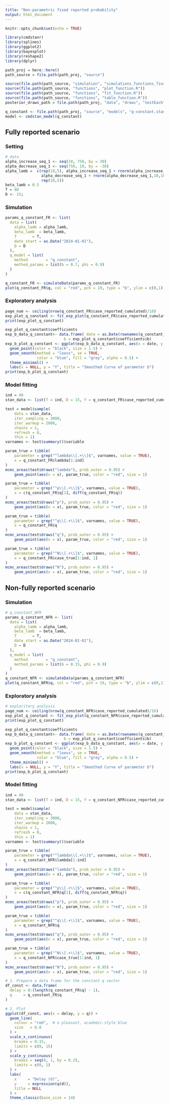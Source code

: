 ```yaml
---
title: "Non-parametric fixed reported probability"
output: html_document
---
```


```r
knitr::opts_chunk$set(echo = TRUE)

library(cmdstanr)
library(splines)
library(ggplot2)
library(bayesplot)
library(reshape2)
library(dplyr)
```

```r
path_proj = here::here()
path_source = file.path(path_proj, "source")

source(file.path(path_source, "simulation", "simulations_functions_final.R"))
source(file.path(path_source, "functions", "plot_function.R"))
source(file.path(path_source, "functions", "fit_function.R"))
source(file.path(path_source, "functions", "table_function.R"))
posterior_draws_path = file.path(path_proj, "data", "draws", "testEach")
```

```r
q_constant <- file.path(path_proj, "source", "models", "q-constant.stan")
model <- cmdstan_model(q_constant)
```

## Fully reported scenario

### Setting

```r
# data
alpha_increase_seq_1 <- seq(10, 750, by = 30)
alpha_decrease_seq_1 <- seq(750, 10, by = -30)
alpha_lamb =  c(rep(10,5), alpha_increase_seq_1 + rnorm(alpha_increase_seq_1,10,10),
                alpha_decrease_seq_1 + rnorm(alpha_decrease_seq_1,10,10),
                rep(10,5))
beta_lamb = 0.5
T = 60
D <- 15;
```

### Simulation

```r
params_q_constant_FR <- list(
  data = list(
    alpha_lamb = alpha_lamb,
    beta_lamb  = beta_lamb,
    T       = T,
    date_start = as.Date("2024-01-01"),
    D = D
  ),
  q_model = list(
    method        = "q_constant",
    method_params = list(b = 0.7, phi = 0.9)
  )
)

q_constant_FR <- simulateData(params_q_constant_FR)
plot(q_constant_FR$q, col = "red", pch = 19, type = "b", ylim = c(0,1))
```

### Exploratory analysis

```r
page_num <- ceiling(nrow(q_constant_FR$case_reported_cumulated)/16)
exp_plot_q_constant <- fit_exp_plot(q_constant_FR$case_reported_cumulated,ncol = 4, nrow = 4, page = c(1:page_num), if_fit = T)
print(exp_plot_q_constant)

exp_plot_q_constant$coefficients
exp_b_data_q_constant<- data.frame( date = as.Date(rownames(q_constant_FR$case_reported_cumulated)),
                          b = exp_plot_q_constant$coefficients$b)
exp_b_plot_q_constant <- ggplot(exp_b_data_q_constant, aes(x = date, y = b)) +
  geom_point(color = "black", size = 1.5) +
  geom_smooth(method = "loess", se = TRUE,
              color = "blue", fill = "grey", alpha = 0.5) +
  theme_minimal() +
  labs(x = NULL, y = "Y", title = "Smoothed Curve of parameter b")
print(exp_b_plot_q_constant)
```

### Model fitting

```r
ind = 40
stan_data <- list(T = ind, D = 15, Y = q_constant_FR$case_reported_cumulated[1:ind, ])

test = model$sample(
    data = stan_data,
    iter_sampling = 3000,
    iter_warmup = 2000,
    chains = 1,
    refresh = 0,
    thin = 1)
varnames <- test$summary()$variable

param_true = tibble(
    parameter = grep("^lambda\\[.+\\]$", varnames, value = TRUE),
    x = q_constant_FR$lambda[1:ind]
)
mcmc_areas(test$draws("lambda"), prob_outer = 0.95) +
    geom_point(aes(x = x), param_true, color = "red", size = 1)

param_true = tibble(
    parameter = grep("^p\\[.+\\]$", varnames, value = TRUE),
    x = c(q_constant_FR$q[1], diff(q_constant_FR$q))
)
mcmc_areas(test$draws("p"), prob_outer = 0.95) +
    geom_point(aes(x = x), param_true, color = "red", size = 1)

param_true = tibble(
    parameter = grep("^q\\[.+\\]$", varnames, value = TRUE),
    x = q_constant_FR$q
)
mcmc_areas(test$draws("q"), prob_outer = 0.95) +
    geom_point(aes(x = x), param_true, color = "red", size = 1)

param_true = tibble(
    parameter = grep("^N\\[.+\\]$", varnames, value = TRUE),
    x = q_constant_FR$case_true[1:ind, 1]
)
mcmc_areas(test$draws("N"), prob_outer = 0.95) +
    geom_point(aes(x = x), param_true, color = "red", size = 1)
```

## Non-fully reported scenario

### Simulation

```r
# q_constant_NFR
params_q_constant_NFR <- list(
  data = list(
    alpha_lamb = alpha_lamb,
    beta_lamb  = beta_lamb,
    T       = T,
    date_start = as.Date("2024-01-01"),
    D = D
  ),
  q_model = list(
    method        = "q_constant",
    method_params = list(b = 0.15, phi = 0.9)
  )
)
q_constant_NFR <- simulateData(params_q_constant_NFR)
plot(q_constant_NFR$q, col = "red", pch = 19, type = "b", ylim = c(0,1))
```

### Exploratory analysis

```r
# exploritary analysis
page_num <- ceiling(nrow(q_constant_NFR$case_reported_cumulated)/16)
exp_plot_q_constant <- fit_exp_plot(q_constant_NFR$case_reported_cumulated,ncol = 4, nrow = 4, page = c(1:page_num), if_fit = T)
print(exp_plot_q_constant)

exp_plot_q_constant$coefficients
exp_b_data_q_constant<- data.frame( date = as.Date(rownames(q_constant_NFR$case_reported_cumulated)),
                          b = exp_plot_q_constant$coefficients$b)
exp_b_plot_q_constant <- ggplot(exp_b_data_q_constant, aes(x = date, y = b)) +
  geom_point(color = "black", size = 1.5) +
  geom_smooth(method = "loess", se = TRUE,
              color = "blue", fill = "grey", alpha = 0.5) +
  theme_minimal() +
  labs(x = NULL, y = "Y", title = "Smoothed Curve of parameter b")
print(exp_b_plot_q_constant)
```

### Model fitting

```r
ind = 40
stan_data <- list(T = ind, D = 15, Y = q_constant_NFR$case_reported_cumulated[1:ind, ])

test = model$sample(
    data = stan_data,
    iter_sampling = 3000,
    iter_warmup = 2000,
    chains = 1,
    refresh = 0,
    thin = 1)
varnames <- test$summary()$variable

param_true = tibble(
    parameter = grep("^lambda\\[.+\\]$", varnames, value = TRUE),
    x = q_constant_NFR$lambda[1:ind]
)
mcmc_areas(test$draws("lambda"), prob_outer = 0.95) +
    geom_point(aes(x = x), param_true, color = "red", size = 1)

param_true = tibble(
    parameter = grep("^p\\[.+\\]$", varnames, value = TRUE),
    x = c(q_constant_NFR$q[1], diff(q_constant_NFR$q))
)
mcmc_areas(test$draws("p"), prob_outer = 0.95) +
    geom_point(aes(x = x), param_true, color = "red", size = 1)

param_true = tibble(
    parameter = grep("^q\\[.+\\]$", varnames, value = TRUE),
    x = q_constant_NFR$q
)
mcmc_areas(test$draws("q"), prob_outer = 0.95) +
    geom_point(aes(x = x), param_true, color = "red", size = 1)

param_true = tibble(
    parameter = grep("^N\\[.+\\]$", varnames, value = TRUE),
    x = q_constant_NFR$case_true[1:ind, 1]
)
mcmc_areas(test$draws("N"), prob_outer = 0.95) +
    geom_point(aes(x = x), param_true, color = "red", size = 1)
```


```r
# 1. Prepare a data frame for the constant q vector
df_const <- data.frame(
  delay = 0:(length(q_constant_FR$q) - 1),
  q     = q_constant_FR$q
)

# 2. Plot
ggplot(df_const, aes(x = delay, y = q)) +
  geom_line(
    colour = "red",  # a pleasant, academic‐style blue
    size   = 0.8
  ) +
  scale_x_continuous(
    breaks = 0:15,
    limits = c(0, 15)
  ) +
  scale_y_continuous(
    breaks = seq(0, 1, by = 0.2),
    limits = c(0, 1)
  ) +
  labs(
    x     = "Delay (d)",
    y     = expression(q(d)),
    title = NULL
  ) +
  theme_classic(base_size = 14)
```

